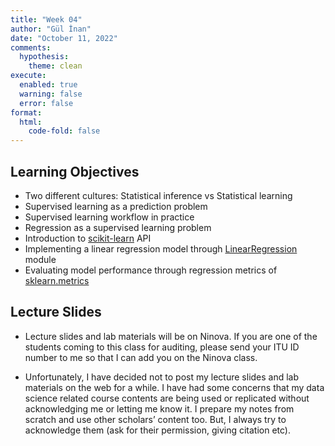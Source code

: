 ```yaml
---
title: "Week 04"
author: "Gül İnan"
date: "October 11, 2022"
comments:
  hypothesis: 
    theme: clean
execute: 
  enabled: true
  warning: false
  error: false
format: 
  html:
    code-fold: false
---
```


## Learning Objectives

-   Two different cultures: Statistical inference vs Statistical learning
-   Supervised learning as a prediction problem
-   Supervised learning workflow in practice
-   Regression as a supervised learning problem
-   Introduction to [scikit-learn](https://scikit-learn.org/stable/index.html) API
-   Implementing a linear regression model through [LinearRegression](https://scikit-learn.org/stable/modules/generated/sklearn.linear_model.LinearRegression.html) module
-   Evaluating model performance through regression metrics of [sklearn.metrics](https://scikit-learn.org/stable/modules/classes.html#module-sklearn.metrics)


## Lecture Slides
- Lecture slides and lab materials will be on Ninova. If you are one of the students coming to this class for auditing,
please send your ITU ID number to me so that I can add you on the Ninova class.

- Unfortunately, I have decided not to post my lecture slides and lab materials on the web for a while. I have had some concerns that my data science related course contents are being used or replicated without acknowledging me or letting me know it. I prepare my notes from scratch and use other scholars' content too. But, I always try to acknowledge them (ask for their permission, giving citation etc). 



